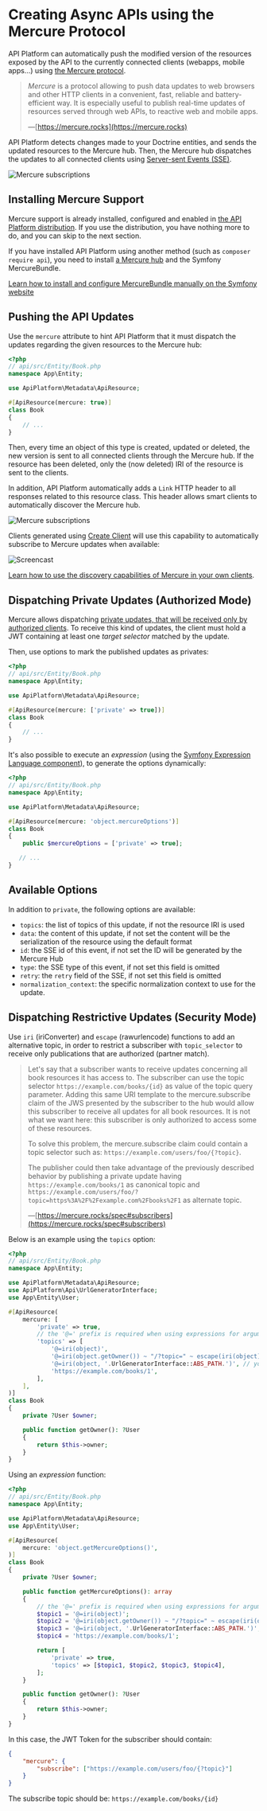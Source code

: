 # Creating Async APIs using the Mercure Protocol

API Platform can automatically push the modified version of the resources exposed by the API to the currently connected clients (webapps, mobile apps...) using [the Mercure protocol](https://mercure.rocks).

> _Mercure_ is a protocol allowing to push data updates to web browsers and other HTTP clients in a convenient, fast, reliable and battery-efficient way. It is especially useful to publish real-time updates of resources served through web APIs, to reactive web and mobile apps.
>
> —[https://mercure.rocks](https://mercure.rocks)

API Platform detects changes made to your Doctrine entities, and sends the updated resources to the Mercure hub.
Then, the Mercure hub dispatches the updates to all connected clients using [Server-sent Events (SSE)](https://developer.mozilla.org/en-US/docs/Web/API/Server-sent_events).

![Mercure subscriptions](images/mercure-subscriptions.png)

## Installing Mercure Support

Mercure support is already installed, configured and enabled in [the API Platform distribution](../distribution/index.md).
If you use the distribution, you have nothing more to do, and you can skip to the next section.

If you have installed API Platform using another method (such as `composer require api`), you need to install [a Mercure hub](https://mercure.rocks/docs/getting-started) and the Symfony MercureBundle.

[Learn how to install and configure MercureBundle manually on the Symfony website](https://symfony.com/doc/current/mercure.html)

## Pushing the API Updates

Use the `mercure` attribute to hint API Platform that it must dispatch the updates regarding the given resources to the Mercure hub:

```php
<?php
// api/src/Entity/Book.php
namespace App\Entity;

use ApiPlatform\Metadata\ApiResource;

#[ApiResource(mercure: true)]
class Book
{
    // ...
}
```

Then, every time an object of this type is created, updated or deleted, the new version is sent to all connected clients through the Mercure hub.
If the resource has been deleted, only the (now deleted) IRI of the resource is sent to the clients.

In addition, API Platform automatically adds a `Link` HTTP header to all responses related to this resource class.
This header allows smart clients to automatically discover the Mercure hub.

![Mercure subscriptions](images/mercure-discovery.png)

Clients generated using [Create Client](../create-client/index.md) will use this capability to automatically subscribe to Mercure updates when available:

![Screencast](../create-client/images/create-client-demo.gif)

[Learn how to use the discovery capabilities of Mercure in your own clients](https://mercure.rocks/docs/ecosystem/awesome).

## Dispatching Private Updates (Authorized Mode)

Mercure allows dispatching [private updates, that will be received only by authorized clients](https://mercure.rocks/spec#authorization).
To receive this kind of updates, the client must hold a JWT containing at least one _target selector_ matched by the update.

Then, use options to mark the published updates as privates:

```php
<?php
// api/src/Entity/Book.php
namespace App\Entity;

use ApiPlatform\Metadata\ApiResource;

#[ApiResource(mercure: ['private' => true])]
class Book
{
    // ...
}
```

It's also possible to execute an _expression_ (using the [Symfony Expression Language component](https://symfony.com/doc/current/components/expression_language.html)), to generate the options dynamically:

```php
<?php
// api/src/Entity/Book.php
namespace App\Entity;

use ApiPlatform\Metadata\ApiResource;

#[ApiResource(mercure: 'object.mercureOptions')]
class Book
{
    public $mercureOptions = ['private' => true];

   // ...
}
```

## Available Options

In addition to `private`, the following options are available:

-   `topics`: the list of topics of this update, if not the resource IRI is used
-   `data`: the content of this update, if not set the content will be the serialization of the resource using the default format
-   `id`: the SSE id of this event, if not set the ID will be generated by the Mercure Hub
-   `type`: the SSE type of this event, if not set this field is omitted
-   `retry`: the `retry` field of the SSE, if not set this field is omitted
-   `normalization_context`: the specific normalization context to use for the update.

## Dispatching Restrictive Updates (Security Mode)

Use `iri` (iriConverter) and `escape` (rawurlencode) functions to add an alternative topic, in order to restrict a subscriber with `topic_selector` to receive only publications that are authorized (partner match).

> Let's say that a subscriber wants to receive updates concerning all book resources it has access to. The subscriber can use the topic selector `https://example.com/books/{id}` as value of the topic query parameter.
> Adding this same URI template to the mercure.subscribe claim of the JWS presented by the subscriber to the hub would allow this subscriber to receive all updates for all book resources. It is not what we want here: this subscriber is only authorized to access some of these resources.
>
> To solve this problem, the mercure.subscribe claim could contain a topic selector such as: `https://example.com/users/foo/{?topic}`.
>
> The publisher could then take advantage of the previously described behavior by publishing a private update having `https://example.com/books/1` as canonical topic and `https://example.com/users/foo/?topic=https%3A%2F%2Fexample.com%2Fbooks%2F1` as alternate topic.
>
> —[https://mercure.rocks/spec#subscribers](https://mercure.rocks/spec#subscribers)

Below is an example using the `topics` option:

```php
<?php
// api/src/Entity/Book.php
namespace App\Entity;

use ApiPlatform\Metadata\ApiResource;
use ApiPlatform\Api\UrlGeneratorInterface;
use App\Entity\User;

#[ApiResource(
    mercure: [
        'private' => true,
        // the '@=' prefix is required when using expressions for arguments in topics
        'topics' => [
            '@=iri(object)',
            '@=iri(object.getOwner()) ~ "/?topic=" ~ escape(iri(object))',
            '@=iri(object, '.UrlGeneratorInterface::ABS_PATH.')', // you can also change the reference type
            'https://example.com/books/1',
        ],
    ],
)]
class Book
{
    private ?User $owner;

    public function getOwner(): ?User
    {
        return $this->owner;
    }
}
```

Using an _expression_ function:

```php
<?php
// api/src/Entity/Book.php
namespace App\Entity;

use ApiPlatform\Metadata\ApiResource;
use App\Entity\User;

#[ApiResource(
    mercure: 'object.getMercureOptions()',
)]
class Book
{
    private ?User $owner;

    public function getMercureOptions(): array
    {
        // the '@=' prefix is required when using expressions for arguments in topics
        $topic1 = '@=iri(object)';
        $topic2 = '@=iri(object.getOwner()) ~ "/?topic=" ~ escape(iri(object))';
        $topic3 = '@=iri(object, '.UrlGeneratorInterface::ABS_PATH.')'; // you can also change the reference type
        $topic4 = 'https://example.com/books/1';

        return [
            'private' => true,
            'topics' => [$topic1, $topic2, $topic3, $topic4],
        ];
    }

    public function getOwner(): ?User
    {
        return $this->owner;
    }
}
```

In this case, the JWT Token for the subscriber should contain:

```json
{
    "mercure": {
        "subscribe": ["https://example.com/users/foo/{?topic}"]
    }
}
```

The subscribe topic should be:
`https://example.com/books/{id}`

